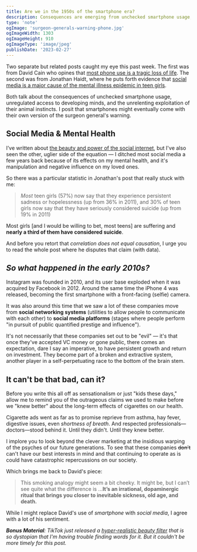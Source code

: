 ```yaml
---
title: Are we in the 1950s of the smartphone era?
description: Consequences are emerging from unchecked smartphone usage, unregulated access to and exploitation of developing minds. Could smartphones eventually come with their own version of the surgeon general’s warning?
type: 'note'
ogImage: 'surgeon-generals-warning-phone.jpg'
ogImageWidth: 1303
ogImageHeight: 910
ogImageType: 'image/jpeg'
publishDate: '2023-02-27'
---
```


<MainColumn image='/images/surgeon-generals-warning-phone.jpg' height={900} width ={1200} caption="Illustration of surgon general's warning on smartphone box" />

Two separate but related posts caught my eye this past week. The first was from David Cain who opines that [most phone use is a tragic loss of life](https://www.raptitude.com/2023/02/most-phone-use-is-a-tragic-loss-of-life/). The second was from Jonathan Haidt, where he puts forth evidence that [social media is a major cause of the mental illness epidemic in teen girls](https://jonathanhaidt.substack.com/p/social-media-mental-illness-epidemic).

Both talk about the consequences of unchecked smartphone usage,   unregulated access to developing minds, and the unrelenting exploitation of their animal instincts. I posit that smartphones might eventually come with their own version of the surgeon general's warning.

## Social Media & Mental Health

I’ve written about [the beauty and power of the social internet](https://writeofpassage.school/2022/08/26/how-to-make-friends-on-the-internet/), but I've also seen the other, uglier side of the equation — I ditched most social media a few years back because of its effects on my mental health, and it's manipulation and negative influence on my loved ones.

So there was a particular statistic in Jonathan's post that really stuck with me:
> *Most* teen girls (57%) now say that they experience persistent sadness or hopelessness (up from 36% in 2011), and 30% of teen girls now say that they have seriously considered suicide (up from 19% in 2011)

Most girls [and I would be willing to bet, most teens] are suffering and **nearly a third of them have considered suicide**.

And before you retort that *correlation does not equal causation*, I urge you to read the whole post where he disputes that claim (with data).

## *So what happened in the early 2010s?*

Instagram was founded in 2010, and its user base exploded when it was acquired by Facebook in 2012. Around the same time the iPhone 4 was released, becoming the first smartphone with a front-facing (selfie) camera.

It was also around this time that we saw a lot of these companies move from **social networking systems** (utilities to allow people to communicate with each other) to **social media platforms** (stages where people perform "in pursuit of public quantified prestige and influence").

It's not necessarily that these companies set out to be "evil" — it's that once they've accepted VC money or gone public, there comes an expectation, dare I say an imperative, to have persistent growth and return on investment. They become part of a broken and extractive system, another player in a self-perpetuating race to the bottom of the brain stem.

## It can't be that bad, can it?

Before you write this all off as sensationalism or just "kids these days," allow me to remind you of the outrageous claims we used to make before we "knew better" about the long-term effects of cigarettes on our health.

Cigarette ads went as far as to promise reprieve from asthma, hay fever, digestive issues, even *shortness of breath*. And respected professionals—doctors—stood behind it. Until they didn't. Until they knew better.

<MainColumn image='/images/old-cigarette-ads.jpg' height={1000} width ={1000} caption="Collage of old cigarette ads" />

I implore you to look beyond the clever marketing at the insidious warping of the psyches of our future generations. To see that these companies ~~don't~~ can't have our best interests in mind and that continuing to operate as is could have catastrophic repercussions on our society.

Which brings me back to David's piece:

> This smoking analogy might seem a bit cheeky. It might be, but I can’t see quite what the difference is ...**It’s an irrational, dopaminergic ritual that brings you closer to inevitable sickness, old age, and death.**

While I might replace David's use of *smartphone* with *social media*, I agree with a lot of his sentiment.

_**Bonus Material**: TikTok *just* released a [hyper-realistic beauty filter](https://twitter.com/memotv/status/1629905103724396546) that is so dystopian that I'm having trouble finding words for it. But it couldn't be more timely for this post._
